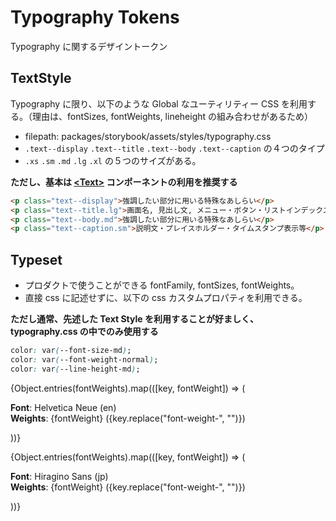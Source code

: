 
<Meta title="Tokens/Typography" />

# Typography Tokens

Typography に関するデザイントークン

## TextStyle

Typography に限り、以下のような Global なユーティリティー CSS を利用する。（理由は、fontSizes, fontWeights, lineheight の組み合わせがあるため）

- filepath: packages/storybook/assets/styles/typography.css
- `.text--display` `.text--title` `.text--body` `.text--caption` の４つのタイプ
- `.xs` `.sm` `.md` `.lg` `.xl` の５つのサイズがある。

**ただし、基本は [\<Text\>](?path=/docs/atoms-text--documentation) コンポーネントの利用を推奨する**

```html
<p class="text--display">強調したい部分に用いる特殊なあしらい</p>
<p class="text--title.lg">画面名, 見出し文, メニュー・ボタン・リストインデックス等</p>
<p class="text--body.md">強調したい部分に用いる特殊なあしらい</p>
<p class="text--caption.sm">説明文・プレイスホルダー・タイムスタンプ表示等</p>
```

## Typeset

- プロダクトで使うことができる fontFamily, fontSizes, fontWeights。
- 直接 css に記述せずに、以下の css カスタムプロパティを利用できる。

**ただし通常、先述した Text Style を利用することが好ましく、 typography.css の中でのみ使用する**

```css
color: var(--font-size-md);
color: var(--font-weight-normal);
color: var(--line-height-md);
```

{Object.entries(fontWeights).map(([key, fontWeight]) => (

<div key={key}>
  <p>
    <b>Font</b>: Helvetica Neue (en)
    <br />
    <b>Weights</b>: {fontWeight} ({key.replace("font-weight-", "")})
  </p>
  <Typeset
    fontSizes={Object.values(fontSizes)}
    fontWeight={fontWeight}
    sampleText={`Lorem ipsum dolor sit amet, consectetur adipiscing elit.`}
    fontFamily="Helvetica Neue"
  />
</div>
))}

{Object.entries(fontWeights).map(([key, fontWeight]) => (

<div key={key}>
  <p>
    <b>Font</b>: Hiragino Sans (jp)
    <br />
    <b>Weights</b>: {fontWeight} ({key.replace("font-weight-", "")})
  </p>
  <Typeset
    fontSizes={Object.values(fontSizes)}
    fontWeight={fontWeight}
    sampleText={`あのイーハトーヴォのすきとおった風、夏でも底に冷たさをもつ青いそら。`}
    fontFamily="Hiragino Sans"
  />
</div>
))}
